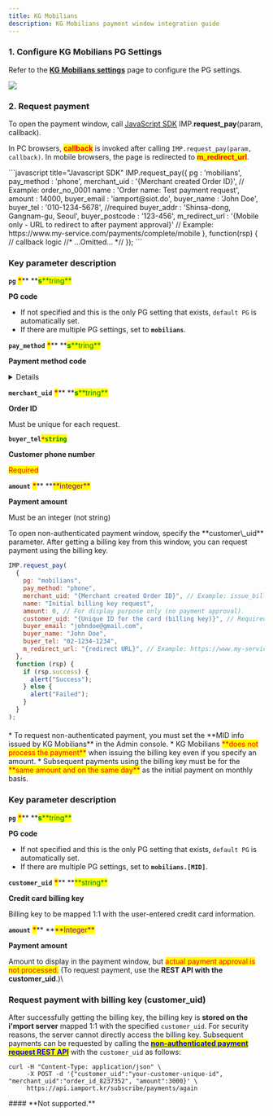 ```yaml
---
title: KG Mobilians
description: KG Mobilians payment window integration guide
---
```



### 1. Configure KG Mobilians PG Settings

Refer to the [**KG Mobilians settings**](../../ready/2.-pg/payment-gateway-settings/kg) page to configure the PG settings.

![](</gitbook-assets/en/screenshot 2022-06-03 7.34.26.png>)

### 2. Request payment

To open the payment window, call [JavaScript SDK](../../sdk/javascript-sdk/) IMP.**request_pay**(param, callback).

In PC browsers, <mark style="color:red;">**callback**</mark> is invoked after calling `IMP.request_pay(param, callback)`. In mobile browsers, the page is redirected to <mark style="color:red;">**m_redirect_url**</mark>.

<Tabs>
<Tab title="Authenticated payment request">
```javascript title="Javascript SDK"
IMP.request_pay({
    pg : 'mobilians',
    pay_method : 'phone',
    merchant_uid : '{Merchant created Order ID}', // Example: order_no_0001
    name : 'Order name: Test payment request',
    amount : 14000,
    buyer_email : 'iamport@siot.do',
    buyer_name : 'John Doe',
    buyer_tel : '010-1234-5678', //required
    buyer_addr : 'Shinsa-dong, Gangnam-gu, Seoul',
    buyer_postcode : '123-456',
    m_redirect_url : '{Mobile only - URL to redirect to after payment approval}' // Example: https://www.my-service.com/payments/complete/mobile
}, function(rsp) { // callback logic
	//* ...Omitted... *//
});
```

###

### Key parameter description

**`pg`** <mark style="color:red;">**\***</mark>\*\* **<mark style="color:green;">**s**</mark><mark style="color:green;">**tring\*\*</mark>

**PG code**

- If not specified and this is the only PG setting that exists, `default PG` is automatically set.
- If there are multiple PG settings, set to **`mobilians`**.

**`pay_method`** <mark style="color:red;">**\***</mark>\*\* **<mark style="color:green;">**s**</mark><mark style="color:green;">**tring\*\*</mark>

**Payment method code**

<Details>
<p slot="summary">Payment method codes</p>

- `card` (credit card)
- `trans`(instant account transfer)
- `phone`(mobile micropayment)

</Details>

**`merchant_uid`** <mark style="color:red;">**\***</mark>\*\* **<mark style="color:green;">**s**</mark><mark style="color:green;">**tring\*\*</mark>

**Order ID**

Must be unique for each request.

**`buyer_tel`**<mark style="color:red;">**`*`**</mark><mark style="color:green;">**`string`**</mark>

**Customer phone number**

<mark style="color:red;">Required</mark>

**`amount`** <mark style="color:red;">**\***</mark>\*\* **<mark style="color:purple;">**integer\*\*</mark>

**Payment amount**

Must be an integer (not string)

<Codepen user="chaiport" slug="zYRapvw" />

</Tab>

<Tab title="Non-authenticated payment request">
To open non-authenticated payment window, specify the **customer\_uid** parameter. After getting a billing key from this window, you can request payment using the billing key.

```javascript title="Javascript SDK"
IMP.request_pay(
  {
    pg: "mobilians",
    pay_method: "phone",
    merchant_uid: "{Merchant created Order ID}", // Example: issue_billingkey_monthly_0001
    name: "Initial billing key request",
    amount: 0, // For display purpose only (no payment approval).
    customer_uid: "{Unique ID for the card (billing key)}", // Required (Example: gildong_0001_1234)
    buyer_email: "johndoe@gmail.com",
    buyer_name: "John Doe",
    buyer_tel: "02-1234-1234",
    m_redirect_url: "{redirect URL}", // Example: https://www.my-service.com/payments/complete/mobile (for mobile only)
  },
  function (rsp) {
    if (rsp.success) {
      alert("Success");
    } else {
      alert("Failed");
    }
  }
);
```

####

<Hint style="info">
* To request non-authenticated payment, you must set the **MID info issued by KG Mobilians** in the Admin console.
* KG Mobilians <mark style="color:red;">**does not process the payment**</mark> when issuing the billing key even if you specify an amount.
* Subsequent payments using the billing key must be for the <mark style="color:red;">**same amount and on the same day**</mark> as the initial payment on monthly basis.

</Hint>

### Key parameter description

**`pg`** <mark style="color:red;">**\***</mark>\*\* **<mark style="color:green;">**s**</mark><mark style="color:green;">**tring\*\*</mark>

**PG code**

- If not specified and this is the only PG setting that exists, `default PG` is automatically set.
- If there are multiple PG settings, set to **`mobilians.[MID]`**.

**`customer_uid`** <mark style="color:red;">**\***</mark>\*\* **<mark style="color:green;">**string\*\*</mark>

**Credit card billing key**

Billing key to be mapped 1:1 with the user-entered credit card information.

**`amount`** <mark style="color:red;">**\***</mark>\*\* **<mark style="color:purple;">**Integer\*\*</mark>

**Payment amount**

Amount to display in the payment window, but <mark style="color:red;">actual payment approval is not processed.</mark> (To request payment, use the **REST API with the customer_uid**.)\

### Request payment with billing key (customer_uid)

After successfully getting the billing key, the billing key is **stored on the i'mport server** mapped 1:1 with the specified `customer_uid`. For security reasons, the server cannot directly access the billing key. Subsequent payments can be requested by calling the [<mark style="color:blue;">**non-authenticated payment request REST API**</mark>](../../api/api/api) with the `customer_uid` as follows:

```title="sever-side"
curl -H "Content-Type: application/json" \
     -X POST -d '{"customer_uid":"your-customer-unique-id", "merchant_uid":"order_id_8237352", "amount":3000}' \
     https://api.iamport.kr/subscribe/payments/again
```

</Tab>

<Tab title="Non-authenticated API  request">
#### **Not supported.**

</Tab>
</Tabs>

